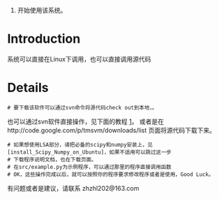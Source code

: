 #开始使用该系统。

= Introduction =

系统可以直接在Linux下调用，也可以直接调用源代码


= Details =


 # 要下载该软件可以通过svn命令将源代码check out到本地，{{{svn checkout http://tmsvm.googlecode.com/svn/trunk/ tmsvm}}}。  
也可以通过svn软件直接操作，见下面的教程 [http://sae.sina.com.cn/?m=devcenter&catId=212]。 
或者是在http://code.google.com/p/tmsvm/downloads/list 页面将源代码下载下来。
 # 如果想使用LSA部分，请把必备的scipy和numpy安装上，见[install_Scipy_Numpy_on_Ubuntu]，如果不适用可以跳过这一步
 # 下载程序说明文档，也在下载页面。
 # 在src/example.py为示例程序，可以通过那里的程序直接调用函数
 # OK，这些操作完成以后，就可以按照你的程序要求修改程序或者是使用，Good Luck。

有问题或者是建议，请联系 zhzhl202@163.com